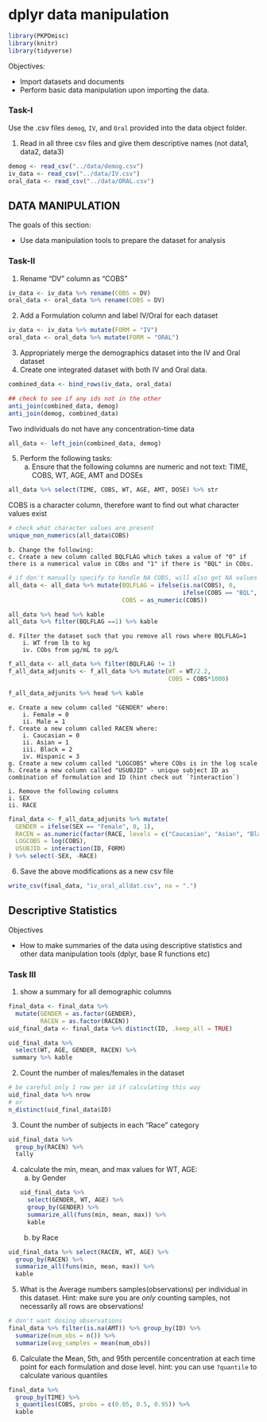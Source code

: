 # dplyr data manipulation


```r
library(PKPDmisc)
library(knitr)
library(tidyverse)
```

Objectives:

* Import datasets and documents
* Perform basic data manipulation upon importing the data.

### Task-I

Use the .csv files `demog`, `IV`, and `Oral` provided into the data object folder. 

1. Read in all three csv files  and give them descriptive names (not data1, data2, data3)

```r
demog <- read_csv("../data/demog.csv")
iv_data <- read_csv("../data/IV.csv")
oral_data <- read_csv("../data/ORAL.csv")
```

## DATA MANIPULATION
The goals of this section:

* Use data manipulation tools to prepare the dataset for analysis

### Task-II
1.  Rename "DV" column as "COBS"

```r
iv_data <- iv_data %>% rename(COBS = DV)
oral_data <- oral_data %>% rename(COBS = DV)
```

2. Add a Formulation column and label IV/Oral for each dataset

```r
iv_data <- iv_data %>% mutate(FORM = "IV")
oral_data <- oral_data %>% mutate(FORM = "ORAL")
```

3. Appropriately merge the demographics dataset into the IV and Oral dataset
4. Create one integrated dataset with both IV and Oral data.

```r
combined_data <- bind_rows(iv_data, oral_data)

## check to see if any ids not in the other
anti_join(combined_data, demog)
anti_join(demog, combined_data)
```

Two individuals do not have any concentration-time data

```r
all_data <- left_join(combined_data, demog)
```


5. Perform the following tasks:
    a. Ensure that the following columns are numeric and not text: TIME, COBS, WT, AGE, AMT and DOSEs

```r
all_data %>% select(TIME, COBS, WT, AGE, AMT, DOSE) %>% str
```

COBS is a character column, therefore want to find out what character values exist

```r
# check what character values are present
unique_non_numerics(all_data$COBS)
```

    b. Change the following:
    c. Create a new column called BQLFLAG which takes a value of "0" if there is a numerical value in CObs and "1" if there is "BQL" in CObs.
    
```r
# if don't manually specify to handle NA COBS, will also get NA values for BQLFLAG
all_data <- all_data %>% mutate(BQLFLAG = ifelse(is.na(COBS), 0, 
                                                 ifelse(COBS == "BQL", 1, 0)),
                                COBS = as_numeric(COBS))
```

```r
all_data %>% head %>% kable
all_data %>% filter(BQLFLAG ==1) %>% kable
```

    d. Filter the dataset such that you remove all rows where BQLFLAG=1
        i. WT from lb to kg 
        iv. CObs from μg/mL to μg/L

```r
f_all_data <- all_data %>% filter(BQLFLAG != 1)
f_all_data_adjunits <- f_all_data %>% mutate(WT = WT/2.2,
                                             COBS = COBS*1000)
```

```r
f_all_data_adjunits %>% head %>% kable
```

    e. Create a new column called "GENDER" where:
        i. Female = 0
        ii. Male = 1 
    f. Create a new column called RACEN where:
        i. Caucasian = 0
        ii. Asian = 1
        iii. Black = 2
        iv. Hispanic = 3
    g. Create a new column called "LOGCOBS" where CObs is in the log scale
    h. Create a new column called "USUBJID" - unique subject ID as combination of formulation and ID (hint check out `?interaction`)
    
    i. Remove the following columns
    i. SEX
    ii. RACE

```r
final_data <- f_all_data_adjunits %>% mutate(
  GENDER = ifelse(SEX == "Female", 0, 1),
  RACEN = as.numeric(factor(RACE, levels = c("Caucasian", "Asian", "Black", "Hispanic"))),
  LOGCOBS = log(COBS),
  USUBJID = interaction(ID, FORM)
) %>% select(-SEX, -RACE)
```



6. Save the above modifications as a new csv file

```r
write_csv(final_data, "iv_oral_alldat.csv", na = ".")
```

## Descriptive Statistics

Objectives

* How to make summaries of the data using descriptive statistics and other data manipulation tools (dplyr, base R functions etc)

### Task III


1. show a summary for all demographic columns

```r
final_data <- final_data %>% 
  mutate(GENDER = as.factor(GENDER),
         RACEN = as.factor(RACEN))
uid_final_data <- final_data %>% distinct(ID, .keep_all = TRUE)

uid_final_data %>% 
  select(WT, AGE, GENDER, RACEN) %>%
 summary %>% kable
```


2. Count the number of males/females in the dataset
```r
# be careful only 1 row per id if calculating this way
uid_final_data %>% nrow
# or
n_distinct(uid_final_data$ID)
```


3. Count the number of subjects in each "Race" category

```r
uid_final_data %>%  
  group_by(RACEN) %>% 
  tally
```

4. calculate the min, mean, and max values for WT, AGE:
    a. by Gender
```r
uid_final_data %>% 
  select(GENDER, WT, AGE) %>%
  group_by(GENDER) %>% 
  summarize_all(funs(min, mean, max)) %>% 
  kable
```

    b. by Race
    
```r
uid_final_data %>% select(RACEN, WT, AGE) %>%
  group_by(RACEN) %>% 
  summarize_all(funs(min, mean, max)) %>% 
  kable
```

5. What is the Average numbers samples(observations) per individual in this dataset. Hint: make sure you are *only* counting samples, not necessarily all rows are observations!

```r
# don't want dosing observations
final_data %>% filter(is.na(AMT)) %>% group_by(ID) %>% 
  summarize(num_obs = n()) %>%
  summarize(avg_samples = mean(num_obs))
```


6. Calculate the Mean, 5th, and 95th percentile concentration at each time point for each formulation and dose level. hint: you can use `?quantile` to calculate various quantiles

```r
final_data %>%
  group_by(TIME) %>% 
  s_quantiles(COBS, probs = c(0.05, 0.5, 0.95)) %>% 
  kable
```


